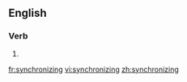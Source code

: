 ==English==

===Verb===
{{infl|en}}

# {{present participle of|synchronize}}

[[fr:synchronizing]]
[[vi:synchronizing]]
[[zh:synchronizing]]